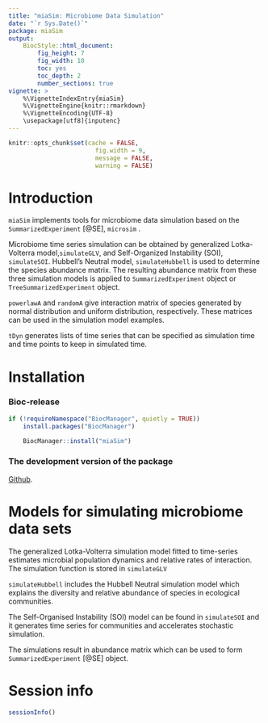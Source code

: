 ```yaml
---
title: "miaSim: Microbiome Data Simulation"
date: "`r Sys.Date()`"
package: miaSim
output: 
    BiocStyle::html_document:
        fig_height: 7
        fig_width: 10
        toc: yes
        toc_depth: 2
        number_sections: true
vignette: >
    %\VignetteIndexEntry{miaSim}
    %\VignetteEngine{knitr::rmarkdown}
    %\VignetteEncoding{UTF-8}
    \usepackage[utf8]{inputenc}
---
```


```r
knitr::opts_chunk$set(cache = FALSE,
                        fig.width = 9,
                        message = FALSE,
                        warning = FALSE)
```

# Introduction

`miaSim` implements tools for microbiome data simulation based on the
`SummarizedExperiment` [@SE], `microsim` .

Microbiome time series simulation can be obtained by generalized 
Lotka-Volterra model,`simulateGLV`, and  Self-Organized Instability 
(SOI), `simulateSOI`. Hubbell's Neutral model, `simulateHubbell` is used 
to determine the species abundance matrix. The resulting abundance matrix 
from these three simulation models is applied to `SummarizedExperiment`
object or `TreeSummarizedExperiment` object.

`powerlawA` and `randomA` give interaction matrix of species 
generated by normal distribution and uniform distribution, respectively.
These matrices can be used in the simulation model examples.

`tDyn` generates lists of time series that can be specified as simulation time 
and time points to keep in simulated time.

# Installation

### Bioc-release

```r
if (!requireNamespace("BiocManager", quietly = TRUE))
    install.packages("BiocManager")

    BiocManager::install("miaSim")
```

### The development version of the package 
[Github](https://github.com/microbiome/miaSim). 

# Models for simulating microbiome data sets 

The generalized Lotka-Volterra simulation model fitted to time-series estimates
microbial population dynamics and relative rates of interaction. The simulation
function is stored in `simulateGLV`

`simulateHubbell` includes the Hubbell Neutral simulation model which explains 
the diversity and relative abundance of species in ecological communities.

The Self-Organised Instability (SOI) model can be found in `simulateSOI` and it
generates time series for communities and accelerates stochastic simulation.

The simulations result in abundance matrix which can be used to form 
`SummarizedExperiment` [@SE] object.

# Session info

```r
sessionInfo()
```
